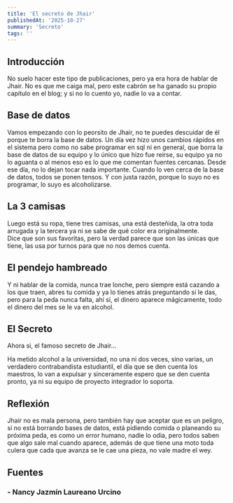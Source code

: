 ```yaml
---
title: 'El secreto de Jhair'
publishedAt: '2025-10-27'
summary: 'Secreto'
tags: ''
---
```


## Introducción

No suelo hacer este tipo de publicaciones, pero ya era hora de hablar de Jhair. No es que me caiga mal, pero este cabrón se ha ganado su propio capítulo en el blog; y si no lo cuento yo, nadie lo va a contar.

## Base de datos

Vamos empezando con lo peorsito de Jhair, no te puedes descuidar de él porque te borra la base de datos.
Un día vez hizo unos cambios rápidos en el sistema pero como no sabe programar en sql ni en general, que borra la base de datos de su equipo y lo único que hizo fue reirse, su equipo ya no lo aguanta o al menos eso es lo que me comentan fuentes cercanas.
Desde ese día, no lo dejan tocar nada importante. Cuando lo ven cerca de la base de datos, todos se ponen tensos. Y con justa razón, porque lo suyo no es programar, lo suyo es alcoholizarse.

## La 3 camisas

Luego está su ropa, tiene tres camisas, una está desteñida, la otra toda arrugada y la tercera ya ni se sabe de qué color era originalmente.  
Dice que son sus favoritas, pero la verdad parece que son las únicas que tiene, las usa por turnos para que no nos demos cuenta.  

## El pendejo hambreado

Y ni hablar de la comida, nunca trae lonche, pero siempre está cazando a los que traen, abres tu comida y ya lo tienes atrás preguntando sí le das, pero para la peda nunca falta, ahí sí, el dinero aparece mágicamente, todo el dinero del mes se le va en alcohol.  

## El Secreto

Ahora si, el famoso secreto de Jhair...

Ha metido alcohol a la universidad, no una ni dos veces, sino varias, un verdadero  contrabandista estudiantil, el día que se den cuenta los maestros, lo van a expulsar y sinceramente espero que se den cuenta pronto, ya ni su equipo de proyecto integrador lo soporta.

## Reflexión

Jhair no es mala persona, pero también hay que aceptar que es un peligro, sí no está borrando bases de datos, está pidiendo comida o planeando su próxima peda, es como un error humano, nadie lo odia, pero todos saben que algo sale mal cuando aparece, además de que tiene una moto toda culera que cada que avanza se le cae una pieza, no vale madre el wey.

##  Fuentes
### - Nancy Jazmín Laureano Urcino